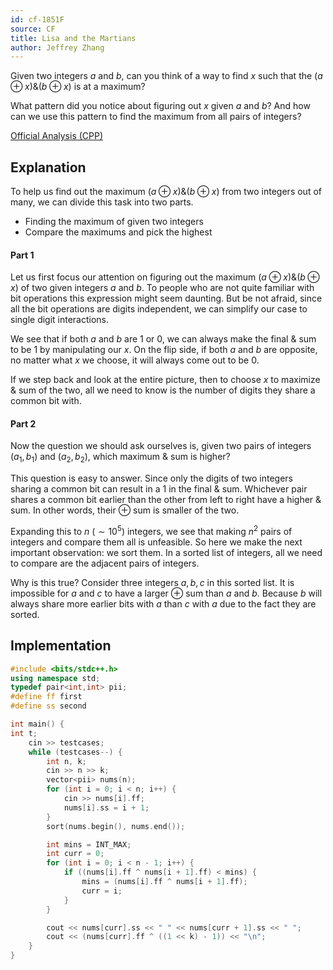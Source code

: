 ```yaml
---
id: cf-1851F
source: CF
title: Lisa and the Martians
author: Jeffrey Zhang
---
```


<Spoiler title="Hint 1">

Given two integers $a$ and $b$, can you think of a way to find $x$ such that the $(a \oplus x) \& (b \oplus x)$ is at a maximum?

</Spoiler>

<Spoiler title="Hint 2">

What pattern did you notice about figuring out $x$ given $a$ and $b$? And how can we use this pattern to find the maximum from all pairs of integers?

</Spoiler>

<Spoiler title="Solution">

[Official Analysis (CPP)](https://codeforces.com/blog/entry/118667)

## Explanation

To help us find out the maximum $(a \oplus x) \& (b \oplus x)$ from two integers out of many, we can divide this task into two parts.
- Finding the maximum of given two integers
- Compare the maximums and pick the highest

#### Part 1
Let us first focus our attention on figuring out the maximum $(a \oplus x) \& (b \oplus x)$ of two given integers $a$ and $b$. To people who are not quite familiar with bit operations this expression might seem daunting. But be not afraid, since all the bit operations are digits independent, we can simplify our case to single digit interactions.

We see that if both $a$ and $b$ are 1 or 0, we can always make the final $\&$ sum to be 1 by manipulating our $x$. On the flip side, if both $a$ and $b$ are opposite, no matter what $x$ we choose, it will always come out to be 0.

If we step back and look at the entire picture, then to choose $x$ to maximize $\&$ sum of the two, all we need to know is the number of digits they share a common bit with.

#### Part 2
Now the question we should ask ourselves is, given two pairs of integers $(a_1, b_1)$ and $(a_2, b_2)$, which maximum $\&$ sum is higher?

This question is easy to answer. Since only the digits of two integers sharing a common bit can result in a 1 in the final $\&$ sum. Whichever pair shares a common bit earlier than the other from left to right have a higher $\&$ sum. In other words, their $\oplus$ sum is smaller of the two.

Expanding this to $n$ ($\sim 10^5$) integers, we see that making $n^2$ pairs of integers and compare them all is unfeasible. So here we make the next important observation: we sort them. In a sorted list of integers, all we need to compare are the adjacent pairs of integers. 

Why is this true? Consider three integers $a, b, c$ in this sorted list. It is impossible for $a$ and $c$ to have a larger $\oplus$ sum than $a$ and $b$. Because $b$ will always share more earlier bits with $a$ than $c$ with $a$ due to the fact they are sorted.

## Implementation

<LanguageSection>
<CPPSection>

```cpp
#include <bits/stdc++.h>
using namespace std;
typedef pair<int,int> pii;
#define ff first
#define ss second

int main() {
int t;
    cin >> testcases;
    while (testcases--) {
        int n, k;
        cin >> n >> k;
        vector<pii> nums(n);
        for (int i = 0; i < n; i++) {
            cin >> nums[i].ff;
            nums[i].ss = i + 1;
        }
        sort(nums.begin(), nums.end());

        int mins = INT_MAX;
        int curr = 0;
        for (int i = 0; i < n - 1; i++) {
            if ((nums[i].ff ^ nums[i + 1].ff) < mins) {
                mins = (nums[i].ff ^ nums[i + 1].ff);
                curr = i;
            }
        }

        cout << nums[curr].ss << " " << nums[curr + 1].ss << " ";
        cout << (nums[curr].ff ^ ((1 << k) - 1)) << "\n";
    }
}
```

</CPPSection>
</LanguageSection>
</Spoiler>